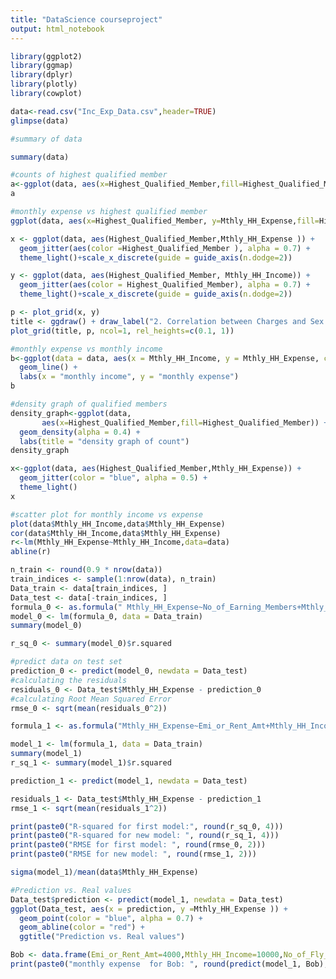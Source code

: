 ```yaml
---
title: "DataScience courseproject"
output: html_notebook
---
```

```r
library(ggplot2)
library(ggmap)
library(dplyr)
library(plotly)
library(cowplot)

data<-read.csv("Inc_Exp_Data.csv",header=TRUE)
glimpse(data)

```


```r
#summary of data

summary(data)
```


```r
#counts of highest qualified member
a<-ggplot(data, aes(x=Highest_Qualified_Member,fill=Highest_Qualified_Member)) + geom_bar() + labs(title="Frequency bar chart")
a
```


```r
#monthly expense vs highest qualified member
ggplot(data, aes(x=Highest_Qualified_Member, y=Mthly_HH_Expense,fill=Highest_Qualified_Member)) +geom_bar(stat="identity", position=position_dodge())
```
```r
x <- ggplot(data, aes(Highest_Qualified_Member,Mthly_HH_Expense )) +
  geom_jitter(aes(color =Highest_Qualified_Member ), alpha = 0.7) +
  theme_light()+scale_x_discrete(guide = guide_axis(n.dodge=2))

y <- ggplot(data, aes(Highest_Qualified_Member, Mthly_HH_Income)) +
  geom_jitter(aes(color = Highest_Qualified_Member), alpha = 0.7) +
  theme_light()+scale_x_discrete(guide = guide_axis(n.dodge=2))

p <- plot_grid(x, y) 
title <- ggdraw() + draw_label("2. Correlation between Charges and Sex / Children covered by insurance", fontface='bold')+scale_x_discrete(guide = guide_axis(n.dodge=2))
plot_grid(title, p, ncol=1, rel_heights=c(0.1, 1))
```


```r
#monthly expense vs monthly income
b<-ggplot(data = data, aes(x = Mthly_HH_Income, y = Mthly_HH_Expense, color = Highest_Qualified_Member )) +
  geom_line() +
  labs(x = "monthly income", y = "monthly expense")
b
```


```r
#density graph of qualified members
density_graph<-ggplot(data, 
       aes(x=Highest_Qualified_Member,fill=Highest_Qualified_Member)) +
  geom_density(alpha = 0.4) +
  labs(title = "density graph of count")
density_graph
```


```r
x<-ggplot(data, aes(Highest_Qualified_Member,Mthly_HH_Expense)) +
  geom_jitter(color = "blue", alpha = 0.5) +
  theme_light()
x
```


```r
#scatter plot for monthly income vs expense
plot(data$Mthly_HH_Income,data$Mthly_HH_Expense)
cor(data$Mthly_HH_Income,data$Mthly_HH_Expense)
r<-lm(Mthly_HH_Expense~Mthly_HH_Income,data=data)
abline(r)
```


```r
n_train <- round(0.9 * nrow(data))
train_indices <- sample(1:nrow(data), n_train)
Data_train <- data[train_indices, ]
Data_test <- data[-train_indices, ]
formula_0 <- as.formula(" Mthly_HH_Expense~No_of_Earning_Members+Mthly_HH_Income+No_of_Fly_Members+Annual_HH_Income")
model_0 <- lm(formula_0, data = Data_train)
summary(model_0)
```


```r
r_sq_0 <- summary(model_0)$r.squared

#predict data on test set
prediction_0 <- predict(model_0, newdata = Data_test)
#calculating the residuals
residuals_0 <- Data_test$Mthly_HH_Expense - prediction_0
#calculating Root Mean Squared Error
rmse_0 <- sqrt(mean(residuals_0^2))
```


```r
formula_1 <- as.formula("Mthly_HH_Expense~Emi_or_Rent_Amt+Mthly_HH_Income+No_of_Fly_Members")

model_1 <- lm(formula_1, data = Data_train)
summary(model_1)
r_sq_1 <- summary(model_1)$r.squared

prediction_1 <- predict(model_1, newdata = Data_test)

residuals_1 <- Data_test$Mthly_HH_Expense - prediction_1
rmse_1 <- sqrt(mean(residuals_1^2))
```


```r
print(paste0("R-squared for first model:", round(r_sq_0, 4)))
print(paste0("R-squared for new model: ", round(r_sq_1, 4)))
print(paste0("RMSE for first model: ", round(rmse_0, 2)))
print(paste0("RMSE for new model: ", round(rmse_1, 2)))
```


```r
sigma(model_1)/mean(data$Mthly_HH_Expense)
```


```r
#Prediction vs. Real values
Data_test$prediction <- predict(model_1, newdata = Data_test)
ggplot(Data_test, aes(x = prediction, y =Mthly_HH_Expense )) + 
  geom_point(color = "blue", alpha = 0.7) + 
  geom_abline(color = "red") +
  ggtitle("Prediction vs. Real values")
```


```r
Bob <- data.frame(Emi_or_Rent_Amt=4000,Mthly_HH_Income=10000,No_of_Fly_Members=3)
print(paste0("monthly expense  for Bob: ", round(predict(model_1, Bob), 2)))
```


